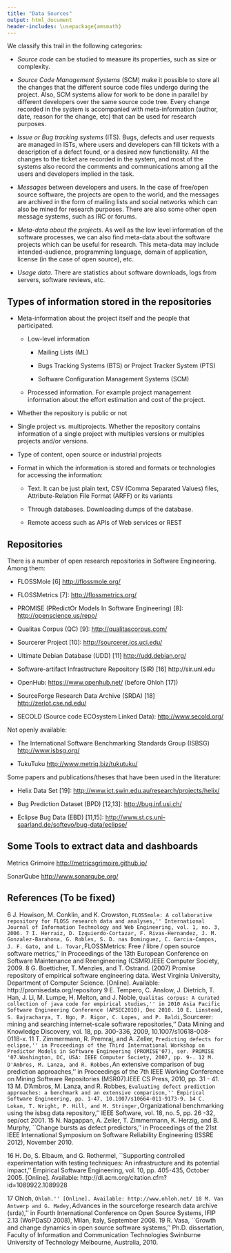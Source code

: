 ```yaml
---
title: "Data Sources"
output: html_document
header-includes: \usepackage{amsmath}
---
```



We classify this trail in the following categories:

* _Source code_ can be studied to measure its properties, such as size or complexity.

* _Source Code Management Systems_ (SCM) make it possible to store all the changes that the different source code files undergo during the project. Also, SCM systems allow for work to be done in parallel by different developers over the same source code tree. Every change recorded in the system is accompanied with meta-information (author, date, reason for the change, etc) that can be used for research purposes.

* _Issue or Bug tracking systems_ (ITS). Bugs, defects and user requests are managed in ISTs, where users and developers can fill tickets with a description of a defect found, or a desired new functionality. All the changes to the ticket are recorded in the system, and most of the systems also record the comments and communications among all the users and developers implied in the task. 

* _Messages_ between developers and users. In the case of free/open source software, the projects are open to the world, and the messages are archived in the form of mailing lists and social networks which can also be mined for research purposes. There are also some other open message systems, such as IRC or forums. 

* _Meta-data about the projects_. As well as the low level information of the software processes, we can also find meta-data about the software projects which can be useful for research. This meta-data may include intended-audience, programming language, domain of application, license (in the case of open source), etc.

* _Usage data_. There are statistics about software downloads, logs from servers, software reviews, etc. 

## Types of information stored in the repositories

  * Meta-information about the project itself and the
people that participated.

    + Low-level information

        * Mailing Lists (ML)

        * Bugs Tracking Systems (BTS) or Project Tracker System (PTS)

        * Software Configuration Management Systems (SCM)

    + Processed information. For example project management information about the effort estimation
and cost of the project.

* Whether the repository is public or not

* Single project vs. multiprojects. Whether the repository
contains information of a single project with multiples
versions or multiples projects and/or versions.

* Type of content, open source or industrial projects

* Format in which the information is stored and formats or technologies for accessing the information:
  
    + Text. It can be just plain text, CSV (Comma Separated Values) files, Attribute-Relation File Format
(ARFF) or its variants
    
    + Through databases. Downloading dumps of the
database.
    
    + Remote access such as APIs of Web services or
REST


## Repositories

There is a number of open research repositories in Software Engineering. Among them:

  + FLOSSMole [6] 
[http://flossmole.org/](http://flossmole.org/)

  + FLOSSMetrics [7]: 
[http://flossmetrics.org/](http://flossmetrics.org/)

  + PROMISE (PRedictOr Models In Software Engineering) [8]: 
[http://openscience.us/repo/](http://openscience.us/repo/)

  + Qualitas Corpus (QC) [9]: 
[http://qualitascorpus.com/](http://qualitascorpus.com/)

  + Sourcerer Project [10]: 
[http://sourcerer.ics.uci.edu/](http://sourcerer.ics.uci.edu/)

  + Ultimate Debian Database (UDD) [11] 
[http://udd.debian.org/](http://udd.debian.org/)

  + Software-artifact Infrastructure Repository (SIR) [16] 
http://sir.unl.edu

  + OpenHub:
[https://www.openhub.net/](https://www.openhub.net/)
(before Ohloh [17])

  + SourceForge Research Data Archive (SRDA) [18] 
[http://zerlot.cse.nd.edu/](http://zerlot.cse.nd.edu/)



  + SECOLD (Source code ECOsystem Linked Data): 
    [http://www.secold.org/]()


Not openly available:

  + The International Software Benchmarking Standards Group (ISBSG)
    [http://www.isbsg.org/](http://www.isbsg.org/)
  
  + TukuTuku
    [http://www.metriq.biz/tukutuku/](http://www.metriq.biz/tukutuku/)


Some papers and publications/theses that have been used in the literature:

  + Helix Data Set [19]: 
    [http://www.ict.swin.edu.au/research/projects/helix/](http://www.ict.swin.edu.au/research/projects/helix/)

  + Bug Prediction Dataset (BPD) [12,13]: 
    [http://bug.inf.usi.ch/](http://bug.inf.usi.ch/)

  + Eclipse Bug Data (EBD) [11,15]: 
    [http://www.st.cs.uni-saarland.de/softevo/bug-data/eclipse/](http://www.st.cs.uni-saarland.de/softevo/bug-data/eclipse/)


## Some Tools to extract data and dashboards

Metrics Grimoire
[http://metricsgrimoire.github.io/](http://metricsgrimoire.github.io/)

SonarQube
[http://www.sonarqube.org/](http://www.sonarqube.org/)

## References (To be fixed)

6
J. Howison, M. Conklin, and K. Crowston, ``FLOSSmole: A collaborative repository for FLOSS research data and analyses,'' International Journal of Information Technology and Web Engineering, vol. 1, no. 3, 2006.
7
I. Herraiz, D. Izquierdo-Cortazar, F. Rivas-Hernandez, J. M. Gonzalez-Barahona, G. Robles, S. D. nas Dominguez, C. Garcia-Campos, J. F. Gato, and L. Tovar, ``FLOSSMetrics: Free / libre / open source software metrics,'' in Proceedings of the 13th European Conference on Software Maintenance and Reengineering (CSMR).IEEE Computer Society, 2009.
8
G. Boetticher, T. Menzies, and T. Ostrand. (2007) Promise repository of empirical software engineering data. West Virginia University, Department of Computer Science. [Online]. Available: http://promisedata.org/repository
9
E. Tempero, C. Anslow, J. Dietrich, T. Han, J. Li, M. Lumpe, H. Melton, and J. Noble, ``Qualitas corpus: A curated collection of java code for empirical studies,'' in 2010 Asia Pacific Software Engineering Conference (APSEC2010), Dec 2010.
10
E. Linstead, S. Bajracharya, T. Ngo, P. Rigor, C. Lopes, and P. Baldi, ``Sourcerer: mining and searching internet-scale software repositories,'' Data Mining and Knowledge Discovery, vol. 18, pp. 300-336, 2009, 10.1007/s10618-008-0118-x.
11
T. Zimmermann, R. Premraj, and A. Zeller, ``Predicting defects for eclipse,'' in Proceedings of the Third International Workshop on Predictor Models in Software Engineering (PROMISE'07), ser. PROMISE '07.Washington, DC, USA: IEEE Computer Society, 2007, pp. 9-.
12
M. D'Ambros, M. Lanza, and R. Robbes, ``An extensive comparison of bug prediction approaches,'' in Proceedings of the 7th IEEE Working Conference on Mining Software Repositories (MSR07).IEEE CS Press, 2010, pp. 31 - 41.
13
M. D'Ambros, M. Lanza, and R. Robbes, ``Evaluating defect prediction approaches: a benchmark and an extensive comparison,'' Empirical Software Engineering, pp. 1-47, 10.1007/s10664-011-9173-9.
14
C. Lokan, T. Wright, P. Hill, and M. Stringer, ``Organizational benchmarking using the isbsg data repository,'' IEEE Software, vol. 18, no. 5, pp. 26 -32, sep/oct 2001.
15
N. Nagappan, A. Zeller, T. Zimmermann, K. Herzig, and B. Murphy, ``Change bursts as defect predictors,'' in Proceedings of the 21st IEEE International Symposium on Software Reliability Engineering (ISSRE 2012), November 2010.

16
H. Do, S. Elbaum, and G. Rothermel, ``Supporting controlled experimentation with testing techniques: An infrastructure and its potential impact,'' Empirical Software Engineering, vol. 10, pp. 405-435, October 2005. [Online]. Available: http://dl.acm.org/citation.cfm?id=1089922.1089928

17
Ohloh, ``Ohloh.'' [Online]. Available: http://www.ohloh.net/
18
M. Van Antwerp and G. Madey, ``Advances in the sourceforge research data archive (srda),'' in Fourth International Conference on Open Source Systems, IFIP 2.13 (WoPDaSD 2008), Milan, Italy, September 2008.
19
R. Vasa, ``Growth and change dynamics in open source software systems,'' Ph.D. dissertation, Faculty of Information and Communication Technologies Swinburne University of Technology Melbourne, Australia, 2010.